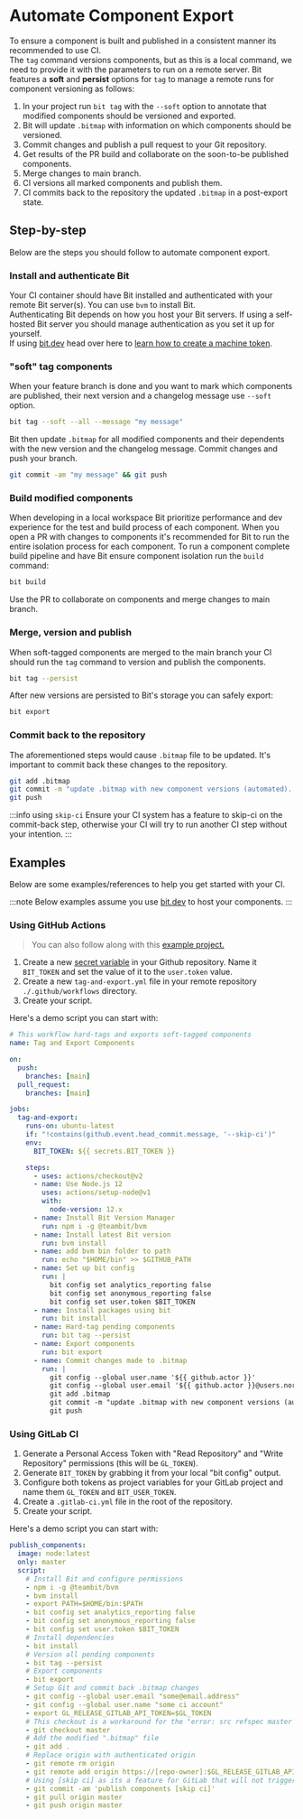 # Automate Component Export


To ensure a component is built and published in a consistent manner its recommended to use CI.  
The `tag` command versions components, but as this is a local command, we need to provide it with the parameters to run on a remote server. Bit features a **soft** and **persist** options for `tag` to manage a remote runs for component versioning as follows:

1. In your project run `bit tag` with the `--soft` option to annotate that modified components should be versioned and exported.
1. Bit will update `.bitmap` with information on which components should be versioned.
1. Commit changes and publish a pull request to your Git repository.
1. Get results of the PR build and collaborate on the soon-to-be published components.
1. Merge changes to main branch.
1. CI versions all marked components and publish them.
1. CI commits back to the repository the updated `.bitmap` in a post-export state.

## Step-by-step

Below are the steps you should follow to automate component export.

### Install and authenticate Bit

Your CI container should have Bit installed and authenticated with your remote Bit server(s). You can use `bvm` to install Bit.  
Authenticating Bit depends on how you host your Bit servers. If using a self-hosted Bit server you should manage authentication as you set it up for yourself.  
If using [bit.dev](https://bit.dev) head over here to [learn how to create a machine token](https://TODO).

### "soft" tag components

When your feature branch is done and you want to mark which components are published, their next version and a changelog message use `--soft` option.

```sh title="soft tag components"
bit tag --soft --all --message "my message"
```

Bit then update `.bitmap` for all modified components and their dependents with the new version and the changelog message. Commit changes and push your branch.

```sh
git commit -am "my message" && git push
```

### Build modified components

When developing in a local workspace Bit prioritize performance and dev experience for the test and build process of each component. When you open a PR with changes to components it's recommended for Bit to run the entire isolation process for each component. To run a component complete build pipeline and have Bit ensure component isolation run the `build` command:

```sh title="build command prioritize isolation over performance"
bit build
```

Use the PR to collaborate on components and merge changes to main branch.

### Merge, version and publish

When soft-tagged components are merged to the main branch your CI should run the `tag` command to version and publish the components.

```sh title="persist soft tags"
bit tag --persist
```

After new versions are persisted to Bit's storage you can safely export:

```sh title="export components"
bit export
```

### Commit back to the repository

The aforementioned steps would cause `.bitmap` file to be updated. It's important to commit back these changes to the repository.

```sh title="commit changes to repository"
git add .bitmap
git commit -m "update .bitmap with new component versions (automated). [skip-ci]"
git push
```

:::info using `skip-ci`
Ensure your CI system has a feature to skip-ci on the commit-back step, otherwise your CI will try to run another CI step without your intention.
:::

## Examples

Below are some examples/references to help you get started with your CI.

:::note
Below examples assume you use [bit.dev](https://bit.dev) to host your components.
:::

### Using GitHub Actions

> You can also follow along with this [example project.](https://github.com/teambit/harmony-with-github-actions)

1. Create a new [secret variable](https://docs.github.com/en/free-pro-team@latest/actions/reference/encrypted-secrets) in your Github repository. Name it `BIT_TOKEN` and set the value of it to the `user.token` value.
1. Create a new `tag-and-export.yml` file in your remote repository `./.github/workflows` directory.
1. Create your script.

Here's a demo script you can start with:

```yaml
# This workflow hard-tags and exports soft-tagged components
name: Tag and Export Components

on:
  push:
    branches: [main]
  pull_request:
    branches: [main]

jobs:
  tag-and-export:
    runs-on: ubuntu-latest
    if: "!contains(github.event.head_commit.message, '--skip-ci')"
    env:
      BIT_TOKEN: ${{ secrets.BIT_TOKEN }}

    steps:
      - uses: actions/checkout@v2
      - name: Use Node.js 12
        uses: actions/setup-node@v1
        with:
          node-version: 12.x
      - name: Install Bit Version Manager
        run: npm i -g @teambit/bvm
      - name: Install latest Bit version
        run: bvm install
      - name: add bvm bin folder to path
        run: echo "$HOME/bin" >> $GITHUB_PATH
      - name: Set up bit config
        run: |
          bit config set analytics_reporting false
          bit config set anonymous_reporting false
          bit config set user.token $BIT_TOKEN
      - name: Install packages using bit
        run: bit install
      - name: Hard-tag pending components
        run: bit tag --persist
      - name: Export components
        run: bit export
      - name: Commit changes made to .bitmap
        run: |
          git config --global user.name '${{ github.actor }}'
          git config --global user.email '${{ github.actor }}@users.noreply.github.com'
          git add .bitmap
          git commit -m "update .bitmap with new component versions (automated). --skip-ci"
          git push
```

### Using GitLab CI

1. Generate a Personal Access Token with "Read Repository" and "Write Repository" permissions (this will be `GL_TOKEN`).
1. Generate `BIT_TOKEN` by grabbing it from your local "bit config" output.
1. Configure both tokens as project variables for your GitLab project and name them `GL_TOKEN` and `BIT_USER_TOKEN`.
1. Create a `.gitlab-ci.yml` file in the root of the repository.
1. Create your script.

Here's a demo script you can start with:

```yml
publish_components:
  image: node:latest
  only: master
  script:
    # Install Bit and configure permissions
    - npm i -g @teambit/bvm
    - bvm install
    - export PATH=$HOME/bin:$PATH
    - bit config set analytics_reporting false
    - bit config set anonymous_reporting false
    - bit config set user.token $BIT_TOKEN
    # Install dependencies
    - bit install
    # Version all pending components
    - bit tag --persist
    # Export components
    - bit export
    # Setup Git and commit back .bitmap changes
    - git config --global user.email "some@email.address"
    - git config --global user.name "some ci account"
    - export GL_RELEASE_GITLAB_API_TOKEN=$GL_TOKEN
    # This checkout is a workaround for the "error: src refspec master does not match any." error
    - git checkout master
    # Add the modified ".bitmap" file
    - git add .
    # Replace origin with authenticated origin
    - git remote rm origin
    - git remote add origin https://[repo-owner]:$GL_RELEASE_GITLAB_API_TOKEN@gitlab.com/[repo-ower]/[repo-name].git
    # Using [skip ci] as its a feature for GitLab that will not trigger CI for this commit
    - git commit -am 'publish components [skip ci]'
    - git pull origin master
    - git push origin master
```
